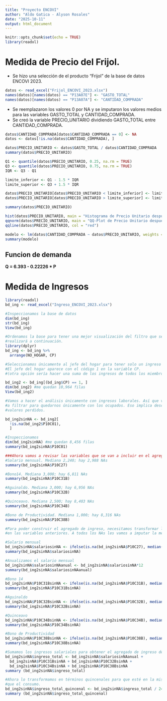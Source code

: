 ```yaml
---
title: "Proyecto ENCOVI"
author: "Aldo Gatica - Alyson Rosales"
date: "2025-10-11"
output: html_document
---
```



```r
knitr::opts_chunk$set(echo = TRUE)
library(readxl)
```
# Medida de Precio del Frijol.  

- Se hizo una selección de el producto "Frijol" de la base de datos ENCOVI 2023.

```r
datos <- read_excel("Frijol_ENCOVI_2023.xlsx")
names(datos)[names(datos) == "P13A07E"] <- "GASTO_TOTAL"
names(datos)[names(datos) == "P13A07A"] <- "CANTIDAD_COMPRADA"
```

- Se reemplazaron los valores 0 por NA y se imputaron los valores medios para las variables GASTO_TOTAL y CANTIDAD_COMPRADA.
- Se creó la variable PRECIO_UNITARIO dividiendo GASTO_TOTAL entre CANTIDAD_COMPRADA.

```r
datos$CANTIDAD_COMPRADA[datos$CANTIDAD_COMPRADA == 0] <- NA
datos <- datos[!is.na(datos$CANTIDAD_COMPRADA), ]
```

```r
datos$PRECIO_UNITARIO <- datos$GASTO_TOTAL / datos$CANTIDAD_COMPRADA
summary(datos$PRECIO_UNITARIO)
```



```r
Q1 <- quantile(datos$PRECIO_UNITARIO, 0.25, na.rm = TRUE)
Q3 <- quantile(datos$PRECIO_UNITARIO, 0.75, na.rm = TRUE)
IQR <- Q3 - Q1

limite_inferior <- Q1 - 1.5 * IQR
limite_superior <- Q3 + 1.5 * IQR

datos$PRECIO_UNITARIO[datos$PRECIO_UNITARIO < limite_inferior] <- limite_inferior
datos$PRECIO_UNITARIO[datos$PRECIO_UNITARIO > limite_superior] <- limite_superior

summary(datos$PRECIO_UNITARIO)

hist(datos$PRECIO_UNITARIO, main = "Histograma de Precio Unitario después del tratamiento de outliers", xlab = "Precio Unitario", col = "lightblue", border = "black")
qqnorm(datos$PRECIO_UNITARIO, main = "QQ-Plot de Precio Unitario después del tratamiento de outliers")
qqline(datos$PRECIO_UNITARIO, col = "red")
```


```r
modelo <- lm(datos$CANTIDAD_COMPRADA ~ datos$PRECIO_UNITARIO, weights = datos$FACTOR, datos)
summary(modelo)
```

## Funcion de demanda
**Q = 6.393 - 0.22226 * P**

# Medida de Ingresos

```r
library(readxl)
bd_ing <- read_excel("Ingreso_ENCOVI_2023.xlsx")

#Inspeccionamos la base de datos
dim(bd_ing)
str(bd_ing)
View(bd_ing)

#Ordenamos la base para tener una mejor visualización del filtro que se
#realizará a continuación.
library(dplyr)
bd_ing <- bd_ing %>%
  arrange(NO_HOGAR, CP)

#Seleccionamos únicamente al jefe del hogar para tener solo un ingreso por familia.
#El jefe del hogar aparece con el código 1 en la variable CP.
#(otra opción sería hacer una suma de los ingresos de todos los miembros de la familia).

bd_ing2 <- bd_ing[(bd_ing$CP) == 1, ]
dim(bd_ing2) #me quedan 10,964 filas
View(bd_ing2)

#Vamos a hacer el análisis únicamente con ingresos laborales. Así que vamos
#a filtrar para quedarnos únicamente con los ocupados. Eso implica descartar a los
#valores perdidos.

bd_ing2sinNA <- bd_ing2[
  !is.na(bd_ing2$P10C01), 
  ]

#Inspeccionamos
dim(bd_ing2sinNA) #me quedan 8,456 filas
summary(bd_ing2sinNA$P10C01)

###Ahora vamos a revisar las variables que se van a incluir en el agregado de ingresos.
#Salario mensual. Mediana 2,240; hay 2,988 NAs
summary(bd_ing2sinNA$P10C27) 

#Bono14. Mediana 3,000; hay 6,811 NAs
summary(bd_ing2sinNA$P10C31B)

#Aguinaldo. Mediana 3,000; hay 6,956 NAs
summary(bd_ing2sinNA$P10C32B)

#Quinceavo. Mediana 2,500; hay 8,403 NAs
summary(bd_ing2sinNA$P10C34B)

#Bono de Productividad. Mediana 1,000; hay 8,316 NAs
summary(bd_ing2sinNA$P10C38B)

#Para poder construir el agregado de ingreso, necesitamos transformar los NAs
#en las variables anteriores. A todos los NAs les vamos a imputar la mediana.

#Salario mensual
bd_ing2sinNA$salariosinNA <- ifelse(is.na(bd_ing2sinNA$P10C27), median(bd_ing2sinNA$P10C27, na.rm=TRUE), bd_ing2sinNA$P10C27)
summary(bd_ing2sinNA$salariosinNA)

#Anualizamos el salario mensual
bd_ing2sinNA$salariosinNAanual <- bd_ing2sinNA$salariosinNA*12
summary(bd_ing2sinNA$salariosinNAanual)

#Bono 14
bd_ing2sinNA$P10C31BsinNA <- ifelse(is.na(bd_ing2sinNA$P10C31B), median(bd_ing2sinNA$P10C31B, na.rm=TRUE), bd_ing2sinNA$P10C31B)
summary(bd_ing2sinNA$P10C31BsinNA)

#Aguinaldo
bd_ing2sinNA$P10C32BsinNA <- ifelse(is.na(bd_ing2sinNA$P10C32B), median(bd_ing2sinNA$P10C32B, na.rm=TRUE), bd_ing2sinNA$P10C32B)
summary(bd_ing2sinNA$P10C32BsinNA)

#Quinceavo
bd_ing2sinNA$P10C34BsinNA <- ifelse(is.na(bd_ing2sinNA$P10C34B), median(bd_ing2sinNA$P10C34B, na.rm=TRUE), bd_ing2sinNA$P10C34B)
summary(bd_ing2sinNA$P10C34BsinNA)

#Bono de Productividad
bd_ing2sinNA$P10C38BsinNA <- ifelse(is.na(bd_ing2sinNA$P10C38B), median(bd_ing2sinNA$P10C38B, na.rm=TRUE), bd_ing2sinNA$P10C38B)
summary(bd_ing2sinNA$P10C38BsinNA)

#Sumamos los ingresos salariales para obtener el agregado de ingreso de cada jefe de hogar
bd_ing2sinNA$ingreso_total <- bd_ing2sinNA$salariosinNAanual +
  bd_ing2sinNA$P10C31BsinNA + bd_ing2sinNA$P10C32BsinNA +
  bd_ing2sinNA$P10C34BsinNA + bd_ing2sinNA$P10C38BsinNA
summary (bd_ing2sinNA$ingreso_total)  

#Ahora lo transformamos en términos quincenales para que esté en la misma medida
#que el consumo.
bd_ing2sinNA$ingreso_total_quincenal <- bd_ing2sinNA$ingreso_total / 24
summary (bd_ing2sinNA$ingreso_total_quincenal)  

```







